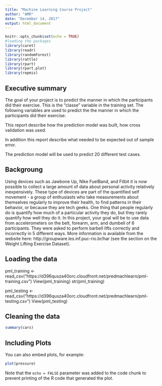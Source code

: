 ```yaml
---
title: "Machine Learning Course Project"
author: "AMR"
date: "December 14, 2017"
output: html_document
---
```


```r
knitr::opts_chunk$set(echo = TRUE)
#loading the packages
library(caret)
library(readr)
library(randomForest)
library(rattle)
library(rpart)
library(rpart.plot)
library(repmis)

```

## Executive summary

The goal of your project is to predict the manner in which the participants did their exercise. This is the "classe" variable in the training set. 
The following variables are used to predict the the manner in which the participants did their exercise:  

This report describe how the prediction model was built, how cross validation was used.

In addition this report describe what needed to be expected out of sample error.

The prediction model will be used to predict 20 different test cases.



## Backgroung

Using devices such as Jawbone Up, Nike FuelBand, and Fitbit it is now possible to collect a large amount of data about personal activity relatively inexpensively. These type of devices are part of the quantified self movement - a group of enthusiasts who take measurements about themselves regularly to improve their health, to find patterns in their behavior, or because they are tech geeks. One thing that people regularly do is quantify how much of a particular activity they do, but they rarely quantify how well they do it. In this project, your goal will be to use data from accelerometers on the belt, forearm, arm, and dumbell of 6 participants. They were asked to perform barbell lifts correctly and incorrectly in 5 different ways. More information is available from the website here: http://groupware.les.inf.puc-rio.br/har (see the section on the Weight Lifting Exercise Dataset). 

## Loading the data

pml_training <- read_csv("https://d396qusza40orc.cloudfront.net/predmachlearn/pml-training.csv")
View(pml_training)
str(pml_training)

pml_testing <- read_csv("https://d396qusza40orc.cloudfront.net/predmachlearn/pml-testing.csv")
View(pml_testing)



## Cleaning the data


```r
summary(cars)
```

## Including Plots

You can also embed plots, for example:

```r
plot(pressure)
```

Note that the `echo = FALSE` parameter was added to the code chunk to prevent printing of the R code that generated the plot.
